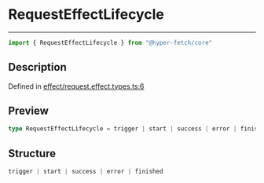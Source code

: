 

# RequestEffectLifecycle

<div class="api-docs__separator" data-reactroot="">

---

</div><div class="api-docs__import" data-reactroot="">

```ts
import { RequestEffectLifecycle } from "@hyper-fetch/core"
```

</div><div class="api-docs__section">

## Description

</div><div class="api-docs__description"><span class="api-docs__do-not-parse">



</span></div><p class="api-docs__definition">

Defined in [effect/request.effect.types.ts:6](https://github.com/BetterTyped/hyper-fetch/blob/3f01c37e/packages/core/src/effect/request.effect.types.ts#L6)

</p><div class="api-docs__section">

## Preview

</div><div class="api-docs__preview type single">

```ts
type RequestEffectLifecycle = trigger | start | success | error | finished;
```

</div><div class="api-docs__section">

## Structure

</div><div class="api-docs__returns">

```ts
trigger | start | success | error | finished
```

</div>